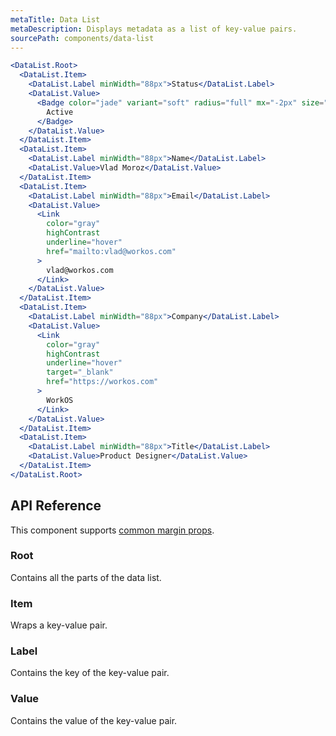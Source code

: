 ```yaml
---
metaTitle: Data List
metaDescription: Displays metadata as a list of key-value pairs.
sourcePath: components/data-list
---
```


```jsx live=true
<DataList.Root>
  <DataList.Item>
    <DataList.Label minWidth="88px">Status</DataList.Label>
    <DataList.Value>
      <Badge color="jade" variant="soft" radius="full" mx="-2px" size="2">
        Active
      </Badge>
    </DataList.Value>
  </DataList.Item>
  <DataList.Item>
    <DataList.Label minWidth="88px">Name</DataList.Label>
    <DataList.Value>Vlad Moroz</DataList.Value>
  </DataList.Item>
  <DataList.Item>
    <DataList.Label minWidth="88px">Email</DataList.Label>
    <DataList.Value>
      <Link
        color="gray"
        highContrast
        underline="hover"
        href="mailto:vlad@workos.com"
      >
        vlad@workos.com
      </Link>
    </DataList.Value>
  </DataList.Item>
  <DataList.Item>
    <DataList.Label minWidth="88px">Company</DataList.Label>
    <DataList.Value>
      <Link
        color="gray"
        highContrast
        underline="hover"
        target="_blank"
        href="https://workos.com"
      >
        WorkOS
      </Link>
    </DataList.Value>
  </DataList.Item>
  <DataList.Item>
    <DataList.Label minWidth="88px">Title</DataList.Label>
    <DataList.Value>Product Designer</DataList.Value>
  </DataList.Item>
</DataList.Root>
```

## API Reference

This component supports [common margin props](/themes/docs/theme/layout#margin-props).

### Root

Contains all the parts of the data list.

<ThemesPropsTable defs="dataListRootPropDefs" />

### Item

Wraps a key-value pair.

<ThemesPropsTable defs="dataListItemPropDefs" />

### Label

Contains the key of the key-value pair.

<ThemesPropsTable defs="dataListLabelPropDefs" />

### Value

Contains the value of the key-value pair.
